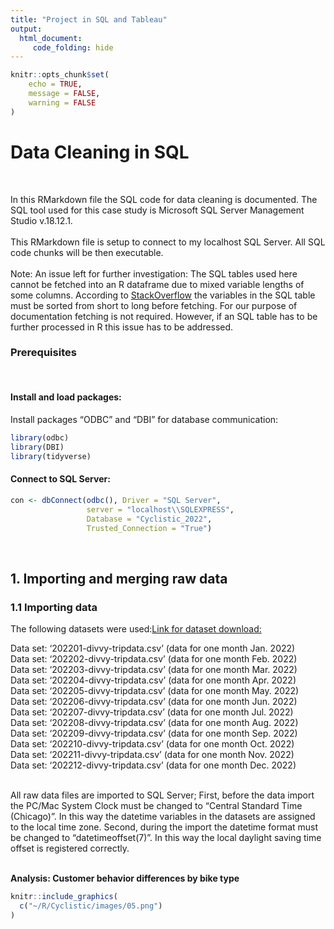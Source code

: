 ```yaml
---
title: "Project in SQL and Tableau"
output: 
  html_document:
     code_folding: hide
---
```


```r
knitr::opts_chunk$set(
	echo = TRUE,
	message = FALSE,
	warning = FALSE
)
```


# Data Cleaning in SQL
\

In this RMarkdown file the SQL code for data cleaning is documented. The SQL tool used for this case study is Microsoft SQL Server Management Studio v.18.12.1.\
\
This RMarkdown file is setup to connect to my localhost SQL Server. All SQL code chunks will be then executable.\
\
Note: An issue left for further investigation: 
The SQL tables used here cannot be fetched into an R dataframe due to mixed variable lengths of some columns. According to [StackOverflow](https://stackoverflow.com/questions/45001152/r-dbi-odbc-error-nanodbc-nanodbc-cpp3110-07009-microsoftodbc-driver-13-fo) the variables in the SQL table must be sorted from short to long before fetching.  For our purpose of documentation fetching is not required. However, if an SQL table has to be further processed in R this issue has to be addressed.
\

### Prerequisites
\

#### Install and load packages:

Install packages "ODBC" and "DBI" for database communication:
```r
library(odbc)
library(DBI)
library(tidyverse)
```


#### Connect to SQL Server:
```r
con <- dbConnect(odbc(), Driver = "SQL Server",
                 server = "localhost\\SQLEXPRESS",
                 Database = "Cyclistic_2022",
                 Trusted_Connection = "True")
```
\



## 1. Importing and merging raw data

### 1.1 Importing data

The following datasets were used:[Link for dataset download:](https://divvy-tripdata.s3.amazonaws.com/index.html) \

Data set: '202201-divvy-tripdata.csv' (data for one month Jan. 2022)\
Data set: '202202-divvy-tripdata.csv' (data for one month Feb. 2022)\
Data set: '202203-divvy-tripdata.csv' (data for one month Mar. 2022)\
Data set: '202204-divvy-tripdata.csv' (data for one month Apr. 2022)\
Data set: '202205-divvy-tripdata.csv' (data for one month May. 2022)\
Data set: '202206-divvy-tripdata.csv' (data for one month Jun. 2022)\
Data set: '202207-divvy-tripdata.csv' (data for one month Jul. 2022)\
Data set: '202208-divvy-tripdata.csv' (data for one month Aug. 2022)\
Data set: '202209-divvy-tripdata.csv' (data for one month Sep. 2022)\
Data set: '202210-divvy-tripdata.csv' (data for one month Oct. 2022)\
Data set: '202211-divvy-tripdata.csv' (data for one month Nov. 2022)\
Data set: '202212-divvy-tripdata.csv' (data for one month Dec. 2022)\
\

All raw data files are imported to SQL Server; First, before the data import the PC/Mac System Clock must be changed to "Central Standard Time (Chicago)". In this way the datetime variables in the datasets are assigned to the local time zone. Second, during the import the datetime format must be changed to "datetimeoffset(7)". In this way the local daylight saving time offset is registered correctly.\
\



**Analysis: Customer behavior differences by bike type**
\

```r
knitr::include_graphics(
  c("~/R/Cyclistic/images/05.png")
)
```
\


